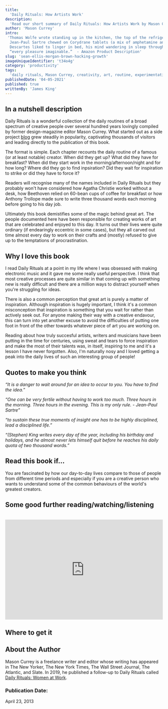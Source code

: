 ```yaml
---
title:
  'Daily Rituals: How Artists Work'
description:
  'Read our short summary of Daily Rituals: How Artists Work by Mason Currey, a glimpse into the daily lives of brilliant and successful creators across multiple centuries.'
author: 'Mason Currey'
intro:
 'Thomas Wolfe wrote standing up in the kitchen, the top of the refrigerator as his desk, dreamily fondling his “male configurations”. . . 
  Jean-Paul Sartre chewed on Corydrane tablets (a mix of amphetamine and aspirin), ingesting ten times the recommended dose each day . . . 
  Descartes liked to linger in bed, his mind wandering in sleep through woods, gardens, and enchanted palaces where he experienced 
  “every pleasure imaginable.”  - Amazon Product Description'
slug: 'sean-ellis-morgan-brown-hacking-growth'
imageUniqueIdentifier: 't34o4g'
category: 'productivity'
tags:
  'daily rituals, Mason Currey, creativity, art, routine, experimentation'
publishedDate: '04-05-2021'
published: true
writtenBy: 'James King'
---
```


## In a nutshell description

Daily Rituals is a wonderful collection of the daily routines of a broad spectrum of creative people over several hundred years
lovingly compiled by former design-magazine editor Mason Currey. What started out as a side project [blog](https://dailyroutines.typepad.com/)
grew steadily in popularity, captivating thousands of visitors and leading directly to the publication of this book.

The format is simple. Each chapter recounts the daily routine of a famous (or at least notable) creator. When did they get up? What did they have for breakfast? 
When did they start work in the morning/afternoon/night and for how long? Where did they go to find inpsiration? Did they wait for inspiration to strike or did they have to force it?

Readers will recognise many of the names included in Daily Rituals but they probably won't have considered how Agatha Christie worked without a desk, 
how Beethoven relied on 60-bean cups of coffee for breakfast or how Anthony Trollope made sure to write three thousand words each morning before going to his day job.

Ultimately this book demistifies some of the magic behind great art. The people documented here have been responsible for creating works of art that are celebrated and enjoyed to this day.
It turns out their lives were quite ordinary (if endearingly eccentric in some cases), but they all carved out time almost every day to work on their crafts and (mostly) refused to give up to the 
temptations of procrastination. 

## Why I love this book

I read Daily Rituals at a point in my life where I was obsessed with making electronic music and it gave me some really useful perspective. 
I think that most creative processes are quite similar in that coming up with something new is really difficult and 
there are a million ways to distract yourself when you're struggling for ideas.

There is also a common perception that great art is purely a matter of inspiration. Although inspiration is hugely important, I think it's a common misconception that inspiration is something
that you wait for rather than actively seek out. For anyone making their way with a creative endavour, this can turn into yet another excuse to avoid the difficulties of putting one foot in front of the other towards whatever piece of art you are working on.  

Reading about how truly succesful artists, writers and musicians have been putting in the time for centuries, using sweat and tears to force inspiration and make the most of their talents was, in itself,
inspiring to me and it's a lesson I have never forgotten. Also, I'm naturally nosy and I loved getting a peak into the daily lives of such an interesting group of people!

## Quotes to make you think

_“It is a danger to wait around for an idea to occur to you. You have to find the idea.”_

_“One can be very fertile without having to work too much. Three hours in the morning. Three hours in the evening. This is my only rule. - Jean-Paul Sartre”_

_“to sustain these true moments of insight one has to be highly disciplined, lead a disciplined life.”_

_“(Stephen) King writes every day of the year, including his birthday and holidays, and he almost never lets himself quit before he reaches his daily quota of two thousand words.”_


## Read this book if…

You are fascinated by how our day-to-day lives compare to those of people from different time periods and especially if you are a creative person who wants to understand some of the common behaviours of the world's greatest creators.

## Some good further reading/watching/listening

<!-- Sample youtube embed -->

<br />
<iframe
  width="100%"
  height="320px"
  src="https://www.youtube.com/embed/pOvRF1hFp2M"
  frameBorder="0"
  allow="accelerometer; autoplay; encrypted-media; gyroscope; picture-in-picture"
  allowFullScreen
></iframe>

## Where to get it

<!-- Sample Amazon CTA -->

<AmazonCta
  bookSummary
  link="https://www.amazon.com/Daily-Rituals-How-Artists-Work/dp/0307273601/ref=sr_1_1?dchild=1&keywords=Daily+Rituals&qid=1617641025&sr=8-1"
/>

## About the Author

Mason Currey is a freelance writer and editor whose writing has appeared in The New Yorker, The New York Times, The Wall Street Journal, The Atlantic, and Slate. In 2019, he published a follow-up
to Daily Rituals called [Daily Rituals: Women at Work](amazon.com/Daily-Rituals-Women-at-Work/dp/1524732958/ref=sr_1_1?dchild=1&keywords=Daily+Rituals%3A+Women+at+Work%2C&qid=1617644647&sr=8-1).

### Publication Date:

<!-- Sample Date format -->

April 23, 2013

